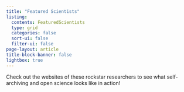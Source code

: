```yaml
---
title: "Featured Scientists"
listing:
  contents: FeaturedScientists
  type: grid
  categories: false
  sort-ui: false
  filter-ui: false
page-layout: article
title-block-banner: false
lightbox: true
---
```


Check out the websites of these rockstar researchers to see what self-archiving and open science looks like in action!\
\

::: {collections="featured-scientists"}
:::
